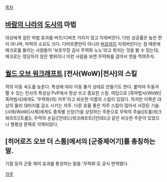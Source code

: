 [[목차]]
== [[바람의 나라]]의 [[도사]]의 마법 ==
대상에게 걸린 마법 효과를 버프/디버프 가리지 않고 지워버린다. 다만 성공률은 높은 편이 아니며, 마력의 소모도 크다.
디버프뿐만이 아니라 [[버프]]까지 지워버린다는 점 때문에 매크로를 돌리는 사람들이 '보호무장 감사 무력화 노노'라고 외치는 것을 볼 수 있는데, 매크로는 정당하지 않은 행위이니 이런 사람을 보면 무력화를 걸어서 엿을 먹여주자.

== [[월드 오브 워크래프트]] [전사(WoW)|전사]의 스킬 ==
적의 이동 속도를 늦춘다. 특성에 따라 이동 불가 상태로 만들기도 한다. 붙어야 두들겨 팰 수 있는 전사의 특성상 PvP에서 항상 쓰고 중요한 스킬.
여담으로 [흑마법사(WoW)|흑마법사]에게도 '무력화(의) 저주'라고 비슷한 이름의 스킬이 있었다. 하지만 이쪽은 대상의 물리 대미지를 감소 시키는 저주. 다른 효율 좋은 저주 스킬이 많아서 사장된 기술. [사제(WoW)|사제]에게도 종족별 신앙(?)을 상징하는 주문으로 무력의 주술([트롤(워크래프트)|트롤]), 무력의 손길([언데드(워크래프트)|언데드]) 같은 비슷한 주문이 있었으나 형평성 문제로 삭제되었다. 

== [히어로즈 오브 더 스톰]에서의 [군중제어기]를 총칭하는 말. ==
기절 등의 군중 제어 효과를 통칭하는 말을 '무력화'로 공식 번역했다.

[[각주]]
